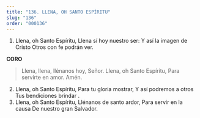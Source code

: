 ```yaml
---
title: "136. LLENA, OH SANTO ESPÍRITU"
slug: "136"
order: "000136"
---
```


1.	Llena, oh Santo Espíritu, Llena sí hoy nuestro ser: Y así la imagen de Cristo Otros con fe podrán ver.

**CORO**
>Llena, llena, llénanos hoy, Señor. Llena, oh Santo Espíritu,
Para servirte en amor. Amén.

2.	Llena, oh Santo Espíritu, Para tu gloria mostrar,
Y así podremos a otros Tus bendiciones brindar .
3. Llena, oh Santo Espíritu, Llénanos de santo ardor, Para servir en la causa
De nuestro gran Salvador.
 

